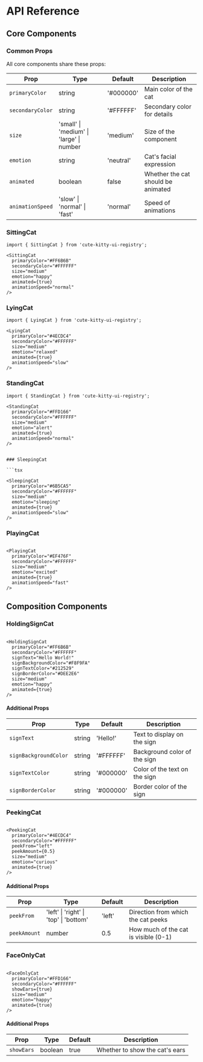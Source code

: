 # API Reference

## Core Components

### Common Props

All core components share these props:

| Prop | Type | Default | Description |
|------|------|---------|-------------|
| `primaryColor` | string | '#000000' | Main color of the cat |
| `secondaryColor` | string | '#FFFFFF' | Secondary color for details |
| `size` | 'small' \| 'medium' \| 'large' \| number | 'medium' | Size of the component |
| `emotion` | string | 'neutral' | Cat's facial expression |
| `animated` | boolean | false | Whether the cat should be animated |
| `animationSpeed` | 'slow' \| 'normal' \| 'fast' | 'normal' | Speed of animations |

### SittingCat

```tsx
import { SittingCat } from 'cute-kitty-ui-registry';

<SittingCat 
  primaryColor="#FF6B6B"
  secondaryColor="#FFFFFF" 
  size="medium"
  emotion="happy"
  animated={true}
  animationSpeed="normal"
/>
```

### LyingCat

```tsx
import { LyingCat } from 'cute-kitty-ui-registry';

<LyingCat 
  primaryColor="#4ECDC4"
  secondaryColor="#FFFFFF" 
  size="medium"
  emotion="relaxed"
  animated={true}
  animationSpeed="slow"
/>
```

### StandingCat

```tsx
import { StandingCat } from 'cute-kitty-ui-registry';

<StandingCat 
  primaryColor="#FFD166"
  secondaryColor="#FFFFFF" 
  size="medium"
  emotion="alert"
  animated={true}
  animationSpeed="normal"
/>
```

<StandingCat 
  primaryColor="#FFD166"
  secondaryColor="#FFFFFF" 
  size="medium"
  emotion="alert"
  animated={true}
  animationSpeed="normal"
/>
```

### SleepingCat

```tsx

<SleepingCat 
  primaryColor="#6B5CA5"
  secondaryColor="#FFFFFF" 
  size="medium"
  emotion="sleeping"
  animated={true}
  animationSpeed="slow"
/>
```

### PlayingCat

```tsx

<PlayingCat 
  primaryColor="#EF476F"
  secondaryColor="#FFFFFF" 
  size="medium"
  emotion="excited"
  animated={true}
  animationSpeed="fast"
/>
```

## Composition Components

### HoldingSignCat

```tsx

<HoldingSignCat 
  primaryColor="#FF6B6B"
  secondaryColor="#FFFFFF"
  signText="Hello World!"
  signBackgroundColor="#F8F9FA"
  signTextColor="#212529"
  signBorderColor="#DEE2E6"
  size="medium"
  emotion="happy"
  animated={true}
/>
```

#### Additional Props

| Prop | Type | Default | Description |
|------|------|---------|-------------|
| `signText` | string | 'Hello!' | Text to display on the sign |
| `signBackgroundColor` | string | '#FFFFFF' | Background color of the sign |
| `signTextColor` | string | '#000000' | Color of the text on the sign |
| `signBorderColor` | string | '#000000' | Border color of the sign |

### PeekingCat

```tsx

<PeekingCat 
  primaryColor="#4ECDC4"
  secondaryColor="#FFFFFF"
  peekFrom="left"
  peekAmount={0.5}
  size="medium"
  emotion="curious"
  animated={true}
/>
```

#### Additional Props

| Prop | Type | Default | Description |
|------|------|---------|-------------|
| `peekFrom` | 'left' \| 'right' \| 'top' \| 'bottom' | 'left' | Direction from which the cat peeks |
| `peekAmount` | number | 0.5 | How much of the cat is visible (0-1) |

### FaceOnlyCat

```tsx

<FaceOnlyCat 
  primaryColor="#FFD166"
  secondaryColor="#FFFFFF"
  showEars={true}
  size="medium"
  emotion="happy"
  animated={true}
/>
```

#### Additional Props

| Prop | Type | Default | Description |
|------|------|---------|-------------|
| `showEars` | boolean | true | Whether to show the cat's ears |